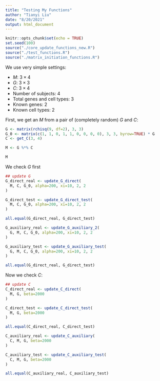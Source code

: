 ```yaml
---
title: "Testing My Functions"
author: "Tianyi Liu"
date: "8/20/2021"
output: html_document
---
```


```r
knitr::opts_chunk$set(echo = TRUE)
set.seed(100)
source("./core_update_functions_new.R")
source("./test_functions.R")
source("./matrix_initiation_functions.R")
```

We use very simple settings:

  * $M$: $3 \times 4$
  * $G$: $3 \times 3$
  * $C$: $3 \times 4$
  * Number of subjects: 4
  * Total genes and cell types: 3
  * Known genes: 2
  * Known cell types: 2

First, we get an $M$ from a pair of (completely random) $G$ and $C$:
```r
G <- matrix(rchisq(9, df=2), 3, 3)
G_0 <- matrix(c(1, 1, 0, 1, 1, 0, 0, 0, 0), 3, 3, byrow=TRUE) * G
C <- get_C(3, 4)

M <- G %*% C

M
```

We check $G$ first
```r
## update G
G_direct_real <- update_G_direct(
  M, C, G_0, alpha=200, xi=10, 2, 2
)

G_direct_test <- update_G_direct_test(
  M, C, G_0, alpha=200, xi=10, 2, 2
)

all.equal(G_direct_real, G_direct_test)

G_auxiliary_real <- update_G_auxiliary_2(
  G, M, C, G_0, alpha=200, xi=10, 2, 2
)

G_auxiliary_test <- update_G_auxiliary_test(
  G, M, C, G_0, alpha=200, xi=10, 2, 2
)

all.equal(G_direct_real, G_direct_test)
```

Now we check $C$:
```r
## update C
C_direct_real <- update_C_direct(
  M, G, beta=2000
)

C_direct_test <- update_C_direct_test(
  M, G, beta=2000
)

all.equal(C_direct_real, C_direct_test)

C_auxiliary_real <- update_C_auxiliary(
  C, M, G, beta=2000
)

C_auxiliary_test <- update_C_auxiliary_test(
  C, M, G, beta=2000
)

all.equal(C_auxiliary_real, C_auxiliary_test)
```

